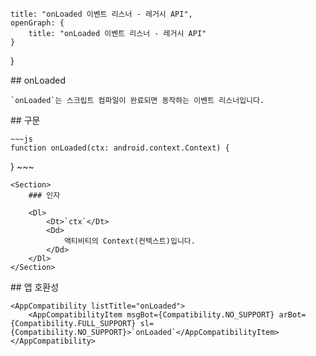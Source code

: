
    title: "onLoaded 이벤트 리스너 - 레거시 API",
    openGraph: {
        title: "onLoaded 이벤트 리스너 - 레거시 API"
    }
}

<Section>
    ## onLoaded

    `onLoaded`는 스크립트 컴파일이 완료되면 동작하는 이벤트 리스너입니다.
</Section>
<Section>
    ## 구문

    ~~~js
    function onLoaded(ctx: android.context.Context) {

}
    ~~~

    <Section>
        ### 인자

        <Dl>
            <Dt>`ctx`</Dt>
            <Dd>
                액티비티의 Context(컨텍스트)입니다.
            </Dd>
        </Dl>
    </Section>
</Section>
<Section>
    ## 앱 호환성

    <AppCompatibility listTitle="onLoaded">
        <AppCompatibilityItem msgBot={Compatibility.NO_SUPPORT} arBot={Compatibility.FULL_SUPPORT} sl={Compatibility.NO_SUPPORT}>`onLoaded`</AppCompatibilityItem>
    </AppCompatibility>
</Section>